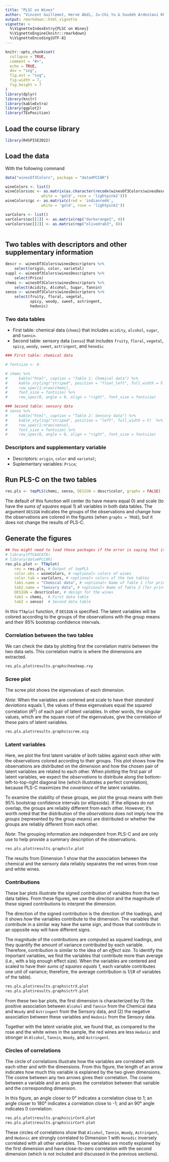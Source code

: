 ```yaml
---
title: "PLSC on Wines"
author: "Vincent Guillemot, Hervé Abdi, Ju-Chi Yu & Soudeh Ardestani Khoubrouy"
output: rmarkdown::html_vignette
vignette: >
  %\VignetteIndexEntry{PLSC on Wines}
  %\VignetteEngine{knitr::rmarkdown}
  %\VignetteEncoding{UTF-8}
---
```


```r
knitr::opts_chunk$set(
  collapse = TRUE,
  comment = "#>",
  echo = TRUE, 
  dev = "svg",
  fig.ext = "svg", 
  fig.width = 7, 
  fig.height = 7
)
library(dplyr)
library(knitr)
library(kableExtra)
library(ggplot2)
library(TExPosition)
```

## Load the course library

```r
library(R4SPISE2022)
```

## Load the data

With the following command

```r
data("winesOf3Colors", package = "data4PCCAR")
```

```r
wineColors <- list()
wineColors$oc <- as.matrix(as.character(recode(winesOf3Colors$winesDescriptors$color, red = 'indianred4', 
                white = 'gold', rose = 'lightpink2')))
wineColors$gc <- as.matrix(c(red = 'indianred4', 
                white = 'gold', rose = 'lightpink2'))

varColors <- list()
varColors$oc[[1]] <- as.matrix(rep("darkorange1", 4))
varColors$oc[[2]] <- as.matrix(rep("olivedrab3", 8))
    
```

## Two tables with descriptors and other supplementary information

```r
descr <- winesOf3Colors$winesDescriptors %>% 
    select(origin, color, varietal)
suppl <- winesOf3Colors$winesDescriptors %>% 
    select(Price)
chemi <- winesOf3Colors$winesDescriptors %>% 
    select(Acidity, Alcohol, Sugar, Tannin)
senso <- winesOf3Colors$winesDescriptors %>% 
    select(fruity, floral, vegetal, 
           spicy, woody, sweet, astringent, 
           hedonic)
```

### Two data tables

 * First table: chemical data (`chemi`) that includes `acidity`, `alcohol`, `sugar`, and `tannin`.
 * Second table: sensory data (`senso`) that includes `fruity`, `floral`, `vegetal`, `spicy`, `woody`, `sweet`, `astringent`, and `henodic`

```r
### First table: chemical data

# fontsize <- 9.

# chemi %>%
#     kable("html", caption = "Table 1: Chemical data") %>%
#     kable_styling("striped", position = "float_left", full_width = F)  %>%
#     row_spec(1:nrow(chemi), 
#     font_size = fontsize) %>%
#     row_spec(0, angle = 0, align = "right", font_size = fontsize)
```


```r
### Second table: sensory data
# senso %>%
#     kable("html", caption = "Table 2: Sensory data") %>%
#     kable_styling("striped", position = "left", full_width = F)  %>%
#     row_spec(1:nrow(senso), 
#     font_size = fontsize) %>%
#     row_spec(0, angle = 0, align = "right", font_size = fontsize)
```

### Descriptors and supplementary variable

 * Descriptors: `origin`, `color` and `varietal`;
 * Suplementary variables: `Price`;
 
## Run PLS-C on the two tables

```r
res.pls <- tepPLS(chemi, senso, DESIGN = descr$color, graphs = FALSE)
```

The default of this function will center (to have means equal 0) and scale (to have the _sums of squares_ equal 1) all variables in both data tables. The argument `DESIGN` indicates the groups of the observations and change how the observations are colored in the figures (when `graphs = TRUE`), but it does not change the results of PLS-C.

## Generate the figures

```r
## You might need to load these packages if the error is saying that it couldn't find some functions
# library(PTCA4CATA) 
# library(data4PCCAR)
res.pls.plot <- TTAplot(
    res = res.pls, # Output of tepPLS
    color.obs = wineColors, # <optional> colors of wines
    color.tab = varColors, # <optional> colors of the two tables
    tab1.name = "Chemical data", # <optional> Name of Table 1 (for printing)
    tab2.name = "Sensory data", # <optional> Name of Table 2 (for printing)
    DESIGN = descr$color, # design for the wines
    tab1 = chemi,  # First data table
    tab2 = senso)  # Second data table
```

In this `TTAplot` function, if `DESIGN` is specified. The latent variables will be colored according to the groups of the observations with the group means and their 95% bootstrap confidence intervals.

### Correlation between the two tables

We can check the data by plotting first the correlation matrix between the two data sets. This correlation matrix is where the dimensions are extracted.

```r
res.pls.plot$results.graphs$heatmap.rxy
```

### Scree plot

The scree plot shows the eigenvalues of each dimension. 

_Note_: When the variables are centered and scale to have their _standard deviations_ equals 1, the values of these eigenvalues equal the squared correlation ($R^2$) of each pair of latent variables. In other words, the singular values, which are the square root of the eigenvalues, give the correlation of these pairs of latent variables. 

```r
res.pls.plot$results.graphs$scree.eig
```

### Latent variables

Here, we plot the first latent variable of both tables against each other with the observations colored according to their groups. This plot shows how the observations are distributed on the dimension and how the chosen pair of latent variables are related to each other. When plotting the first pair of latent variables, we expect the _observations_ to distribute along the bottom-left-to-top-right diagonal line (which illustrates a perfect correlation), because PLS-C maximizes the _covariance_ of the latent variables.

To examine the stability of these groups, we plot the group means with their 95% bootstrap confidence intervals (or ellipsoids). If the ellipses do not overlap, the groups are reliably different from each other. However, it's worth noted that the distribution of the _observations_ does not imply how the _groups_ (represented by the group means) are distributed or whether the groups are reliably different from each other. 

_Note_: The grouping information are independent from PLS-C and are only use to help provide a summary description of the observations.

```r
res.pls.plot$results.graphs$lv.plot
```

The results from Dimension 1 show that the association between the chemical and the sensory data reliably separates the red wines from rose and white wines.

### Contributions

These bar plots illustrate the signed _contribution_ of variables from the two data tables. From these figures, we use the direction and the magnitude of these signed contributions to interpret the dimension.

The direction of the signed contribution is the direction of the loadings, and it shows _how_ the variables contribute to the dimension. The variables that contribute in a similar way have the same sign, and those that contribute in an opposite way will have different signs.

The magnitude of the contributions are computed as squared loadings, and they quantify the amount of variance contributed by each variable. Therefore, contribution is similar to the idea of an _effect size_. To identify the important variables, we find the variables that contribute more than average (i.e., with a big enough effect size). When the variables are centered and scaled to have their _sums of squares equals 1_, each variable contributes one unit of variance; therefore, the average contribution is 1/(# of variables of the table).

```r
res.pls.plot$results.graphs$ctrX.plot
res.pls.plot$results.graphs$ctrY.plot
```

From these two bar plots, the first dimension is characterized by (1) the positive association between `Alcohol` and `Tannin` from the Chemical data and `Woody` and `Astringent` from the Sensory data, and (2) the negative association between these variables and `Hedonic` from the Sensory data.

Together with the latent variable plot, we found that, as compared to the rose and the white wines in the sample, the red wines are less `Hedonic` and stronger in `Alcohol`, `Tannin`, `Woody`, and `Astringent`.

### Circles of correlations

The circle of correlations illustrate how the variables are correlated with each other and with the dimensions. From this figure, the length of an arrow indicates how much this variable is explained by the two given dimensions. The cosine between any two arrows gives their correlation. The cosine between a variable and an axis gives the correlation between that variable and the corresponding dimension. 

In this figure, an angle closer to 0° indicates a correlation close to 1; an angle closer to 180° indicates a correlation close to -1; and an 90° angle indicates 0 correlation. 

```r
res.pls.plot$results.graphs$cirCorX.plot
res.pls.plot$results.graphs$cirCorY.plot
```

These circles of correlations show that `Alcohol`, `Tannin`, `Woody`, `Astringent`, and `Hedonic` are strongly correlated to Dimension 1 with `Henodic` inversely correlated with all other variables. These variables are mostly explained by the first dimension and have close-to-zero correlation with the second dimension (which is not included and discussed in the previous sections).

